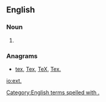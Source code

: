 ==English==

===Noun===
{{en-noun|exts.}}

# {{abbreviation of|extension|lang=en}}

===Anagrams===
* [[tex#English|tex]], [[Tex#English|Tex]], [[TeX#English|TeX]], [[Tex.#English|Tex.]]

[[Category:English terms spelled with .]]
[[io:ext.]]